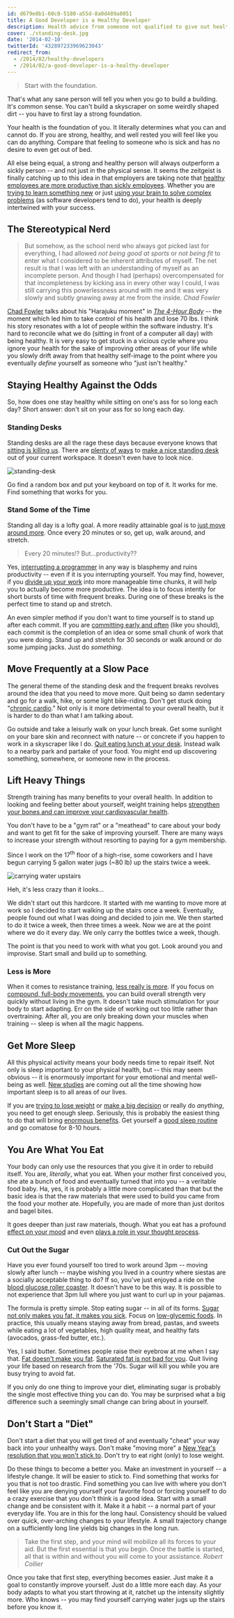 ```yaml
---
id: d679e8b1-60c0-5180-a55d-8a0d489a8051
title: A Good Developer is a Healthy Developer
description: Health advice from someone not qualified to give out health advice.
cover: ./standing-desk.jpg
date: '2014-02-10'
twitterId: '432897233969623043'
redirect_from:
  - /2014/02/healthy-developers
  - /2014/02/a-good-developer-is-a-healthy-developer
---
```


> Start with the foundation.

That's what any sane person will tell you when you go to build a building. It's common sense. You can't build a skyscraper on some weirdly shaped dirt -- you have to first lay a strong foundation.

Your health is the foundation of you. It literally determines what you can and cannot do. If you are strong, healthy, and well rested you will feel like you can do anything. Compare that feeling to someone who is sick and has no desire to even get out of bed.

All else being equal, a strong and healthy person will always outperform a sickly person -- and not just in the physical sense. It seems the zeitgeist is finally catching up to this idea in that employers are taking note that [healthy employees are more productive than sickly employees](http://www.cbsnews.com/news/are-healthier-employees-more-productive/). Whether you are [trying to learn something new](http://www.equitycampaign.org/i/a/document/12557_equitymattersvol6_web03082010.pdf) or just [using your brain to solve complex problems](http://dericbownds.net/uploaded_images/exercise_hillman.pdf) (as software developers tend to do), your health is deeply intertwined with your success.

## The Stereotypical Nerd

> But somehow, as the school nerd who always got picked last for everything, I had allowed _not being good at sports_ or _not being fit_ to enter what I considered to be inherent attributes of myself. The net result is that I was left with an understanding of myself as an incomplete person. And though I had (perhaps) overcompensated for that incompleteness by kicking ass in every other way I could, I was still carrying this powerlessness around with me and it was very slowly and subtly gnawing away at me from the inside.
> <cite>Chad Fowler</cite>

[Chad Fowler](http://chadfowler.com/) talks about his "Harajuku moment" in [_The 4-Hour Body_](http://fourhourbody.com/) -- the moment which led him to take control of his health and lose 70 lbs. I think his story resonates with a lot of people within the software industry. It's hard to reconcile what we do (sitting in front of a computer all day) with being healthy. It is very easy to get stuck in a vicious cycle where you ignore your health for the sake of improving other areas of your life while you slowly drift away from that healthy self-image to the point where you eventually _define_ yourself as someone who "just isn't healthy."

## Staying Healthy Against the Odds

So, how does one stay healthy while sitting on one's ass for so long each day? Short answer: don't sit on your ass for so long each day.

### Standing Desks

Standing desks are all the rage these days because everyone knows that [sitting is killing us](http://www.lifehack.org/articles/lifestyle/why-sitting-is-killing-you.html). There are [plenty of ways](http://kellianderson.com/blog/desk.html) to [make a nice standing desk](http://lifehacker.com/5929765/make-yourself-a-standing-desk-this-weekend) out of your current workspace. It doesn't even have to look nice.

![standing-desk](./standing-desk.jpg)

Go find a random box and put your keyboard on top of it. It works for me. Find something that works for you.

### Stand Some of the Time

Standing all day is a lofty goal. A more readily attainable goal is to [just move around more](http://lifehacker.com/5840754/forget-the-standing-desk-you-just-need-to-move-regularly). Once every 20 minutes or so, get up, walk around, and stretch.

> Every 20 minutes!? But...productivity??

Yes, [interrupting a programmer](http://heeris.id.au/2013/this-is-why-you-shouldnt-interrupt-a-programmer) in any way is blasphemy and ruins productivity -- even if it is you interrupting yourself. You may find, however, if you [divide up your work](http://lifehacker.com/5638746/use-a-timer-as-a-productivity-booster-and-sanity-minder) into more manageable time chunks, it will help you to actually become more productive. The idea is to focus intently for short bursts of time with frequent breaks. During one of these breaks is the perfect time to stand up and stretch.

An even simpler method if you don't want to time yourself is to stand up after each commit. If you are [committing early and often](http://www.codinghorror.com/blog/2008/08/check-in-early-check-in-often.html) (like you should), each commit is the completion of an idea or some small chunk of work that you were doing. Stand up and stretch for 30 seconds or walk around or do some jumping jacks. Just do _something_.

## Move Frequently at a Slow Pace

The general theme of the standing desk and the frequent breaks revolves around the idea that you need to move more. Quit being so damn sedentary and go for a walk, hike, or some light bike-riding. Don't get stuck doing "[chronic cardio](http://coachcanadan.wordpress.com/2012/10/21/how-chronic-cardio-can-make-you-gain-weight/)." Not only is it more detrimental to your overall health, but it is harder to do than what I am talking about.

Go outside and take a leisurly walk on your lunch break. Get some sunlight on your bare skin and reconnect with nature -- or concrete if you happen to work in a skyscraper like I do. [Quit eating lunch at your desk](http://randomdrake.com/2014/01/09/never-going-back-a-week-of-not-eating-lunch-at-my-desk/). Instead walk to a nearby park and partake of your food. You might end up discovering something, somewhere, or someone new in the process.

## Lift Heavy Things

Strength training has many benefits to your overall health. In addition to looking and feeling better about yourself, weight training helps [strengthen your bones and can improve your cardiovascular health](http://www.sparkpeople.com/resource/fitness_articles.asp?id=1612).

You don't have to be a "gym rat" or a "meathead" to care about your body and want to get fit for the sake of improving yourself. There are many ways to increase your strength without resorting to paying for a gym membership.

Since I work on the 17<sup>th</sup> floor of a high-rise, some coworkers and I have begun carrying 5 gallon water jugs (~80 lb) up the stairs twice a week.

![carrying water upstairs](./stairs.jpg)

Heh, it's less crazy than it looks...

We didn't start out this hardcore. It started with me wanting to move more at work so I decided to start walking up the stairs once a week. Eventually, people found out what I was doing and decided to join me. We then started to do it twice a week, then three times a week. Now we are at the point where we do it every day. We only carry the bottles twice a week, though.

The point is that you need to work with what you got. Look around you and improvise. Start small and build up to something.

### Less is More

When it comes to resistance training, [less really is more](http://www.muscleandstrength.com/articles/buiding-muscle-why-less-is-more.html). If you focus on [compound, full-body movements](https://www.verywell.com/which-is-better-compound-or-isolation-exercises-3120718), you can build overall strength very quickly without living in the gym. It doesn't take much stimulation for your body to start adapting. Err on the side of working out too little rather than overtraining. After all, you are only breaking down your muscles when training -- sleep is when all the magic happens.

## Get More Sleep

All this physical activity means your body needs time to repair itself. Not only is sleep important to your physical health, but -- this may seem obvious -- it is enormously important for your emotional and mental well-being as well. [New studies](http://www.nih.gov/researchmatters/october2013/10282013clear.htm) are coming out all the time showing how important sleep is to all areas of our lives.

If you are [trying to lose weight](http://www.webmd.com/diet/features/lose-weight-while-sleeping) or [make a big decision](http://edition.cnn.com/2012/08/27/business/unconscious-mind-sleep-decision/) or really do _anything_, you need to get enough sleep. Seriously, this is probably the easiest thing to do that will bring [enormous benefits](http://newsinhealth.nih.gov/issue/apr2013/feature1). Get yourself a [good sleep routine](http://www.helpguide.org/life/sleep_tips.htm) and go comatose for 8-10 hours.

## You Are What You Eat

Your body can only use the resources that you give it in order to rebuild itself. You are, _literally_, what you eat. When your mother first conceived you, she ate a bunch of food and eventually turned that into you -- a veritable food baby. Ha, yes, it is probably a little more complicated than that but the basic idea is that the raw materials that were used to build you came from the food your mother ate. Hopefully, you are made of more than just doritos and bagel bites.

It goes deeper than just raw materials, though. What you eat has a profound [effect on your mood](http://www.scientificamerican.com/article/gut-second-brain/) and even [plays a role in your thought process](http://www.npr.org/blogs/health/2013/11/18/244526773/gut-bacteria-might-guide-the-workings-of-our-minds).

### Cut Out the Sugar

Have you ever found yourself too tired to work around 3pm -- moving slowly after lunch -- maybe wishing you lived in a country where siestas are a socially acceptable thing to do? If so, you've just enjoyed a ride on the [blood glucose roller coaster](http://www.onetouch.com/articles/rollercoaster). It doesn't have to be this way. It is possible to not experience that 3pm lull where you just want to curl up in your pajamas.

The formula is pretty simple. Stop eating sugar -- in all of its forms. [Sugar not only makes you fat, it makes you sick](http://thechart.blogs.cnn.com/2014/02/03/sugar-not-only-makes-you-fat-it-may-make-you-sick/). Focus on [low-glycemic foods](http://www.huffingtonpost.com/2012/06/27/low-glycemic-foods-diet_n_1630893.html). In practice, this usually means staying away from bread, pastas, and sweets while eating a lot of vegetables, high quality meat, and healthy fats (avocados, grass-fed butter, etc.).

<Alert type="info" title="Aside">

Yes, I said butter. Sometimes people raise their eyebrow at me when I say that. [Fat doesn't make you fat](http://www.huffingtonpost.com/dr-mark-hyman/fat-health_b_4343798.html). [Saturated fat is not bad for you](http://www.marksdailyapple.com/saturated-fat-healthy). Quit living your life based on research from the '70s. Sugar will kill you while you are busy trying to avoid fat.

</Alert>

If you only do one thing to improve your diet, eliminating sugar is probably the single most effective thing you can do. You may be surprised what a big difference such a seemingly small change can bring about in yourself.

## Don't Start a "Diet"

Don't start a diet that you will get tired of and eventually "cheat" your way back into your unhealthy ways. Don't make "moving more" a [New Year's resolution that you won't stick to](http://www.nbc.com/saturday-night-live/video/resolution-revolution/n45302). Don't try to eat right (only) to lose weight.

Do these things to become a better you. Make an investment in yourself -- a lifestyle change. It will be easier to stick to. Find something that works for you that is not too drastic.  Find something you can live with where you don't feel like you are denying yourself your favorite food or forcing yourself to do a crazy exercise that you don't think is a good idea. Start with a small change and be consistent with it. Make it a habit -- a normal part of your everyday life. You are in this for the long haul. Consistency should be valued over quick, over-arching changes to your lifestyle. A small trajectory change on a sufficiently long line yields big changes in the long run.

> Take the first step, and your mind will mobilize all its forces to your aid. But the first essential is that you begin. Once the battle is started, all that is within and without you will come to your assistance.
> <cite>Robert Collier</cite>

Once you take that first step, everything becomes easier. Just make it a goal to constantly improve yourself. Just do a little more each day. As your body adapts to what you start throwing at it, ratchet up the intensity slightly more. Who knows -- you may find yourself carrying water jugs up the stairs before you know it.